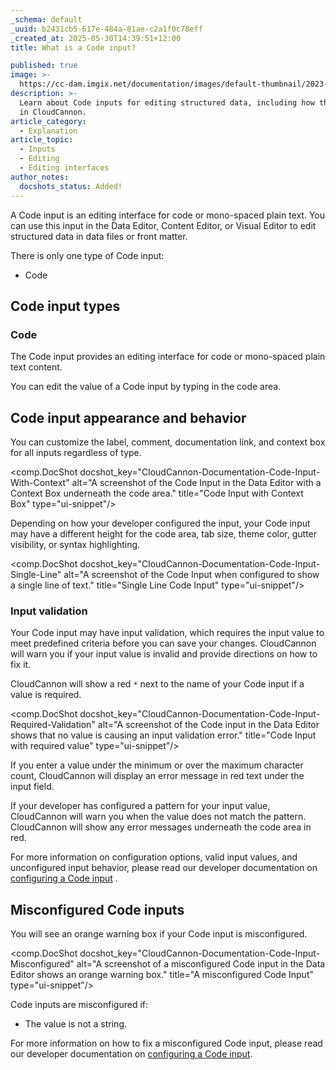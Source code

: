```yaml
---
_schema: default
_uuid: b2431cb5-617e-484a-81ae-c2a1f0c78eff
_created_at: 2025-05-30T14:39:51+12:00
title: What is a Code input?

published: true
image: >-
  https://cc-dam.imgix.net/documentation/images/default-thumbnail/2023-Q4/CloudCannon-Documentation-Thumbnail.png
description: >-
  Learn about Code inputs for editing structured data, including how they work
  in CloudCannon.
article_category:
  - Explanation
article_topic:
  - Inputs
  - Editing
  - Editing interfaces
author_notes:
  docshots_status: Added!
---
```

A Code input is an editing interface for code or mono-spaced plain text. You can use this input in the Data Editor, Content Editor, or Visual Editor to edit structured data in data files or front matter.

There is only one type of Code input:

* Code

## Code input types

### Code

The Code input provides an editing interface for code or mono-spaced plain text content.

You can edit the value of a Code input by typing in the code area.

## Code input appearance and behavior

You can customize the label, comment, documentation link, and context box for all inputs regardless of type.

<comp.DocShot docshot_key="CloudCannon-Documentation-Code-Input-With-Context" alt="A screenshot of the Code Input in the Data Editor with a Context Box underneath the code area." title="Code Input with Context Box" type="ui-snippet"/>

Depending on how your developer configured the input, your Code input may have a different height for the code area, tab size, theme color, gutter visibility, or syntax highlighting.

<comp.DocShot docshot_key="CloudCannon-Documentation-Code-Input-Single-Line" alt="A screenshot of the Code Input when configured to show a single line of text." title="Single Line Code Input" type="ui-snippet"/>

### Input validation

Your Code input may have input validation, which requires the input value to meet predefined criteria before you can save your changes. CloudCannon will warn you if your input value is invalid and provide directions on how to fix it.

CloudCannon will show a red `*` next to the name of your Code input if a value is required.

<comp.DocShot docshot_key="CloudCannon-Documentation-Code-Input-Required-Validation" alt="A screenshot of the Code input in the Data Editor shows that no value is causing an input validation error." title="Code Input with required value" type="ui-snippet"/>

If you enter a value under the minimum or over the maximum character count, CloudCannon will display an error message in red text under the input field.

If your developer has configured a pattern for your input value, CloudCannon will warn you when the value does not match the pattern. CloudCannon will show any error messages underneath the code area in red.

For more information on configuration options, valid input values, and unconfigured input behavior, please read our developer documentation on [configuring a Code input](/documentation/articles/configure-a-code-input/) .

## Misconfigured Code inputs

You will see an orange warning box if your Code input is misconfigured.

<comp.DocShot docshot_key="CloudCannon-Documentation-Code-Input-Misconfigured" alt="A screenshot of a misconfigured Code input in the Data Editor shows an orange warning box." title="A misconfigured Code Input" type="ui-snippet"/>

Code inputs are misconfigured if:

* The value is not a string.

For more information on how to fix a misconfigured Code input, please read our developer documentation on [configuring a Code input](/documentation/articles/configure-a-code-input/).